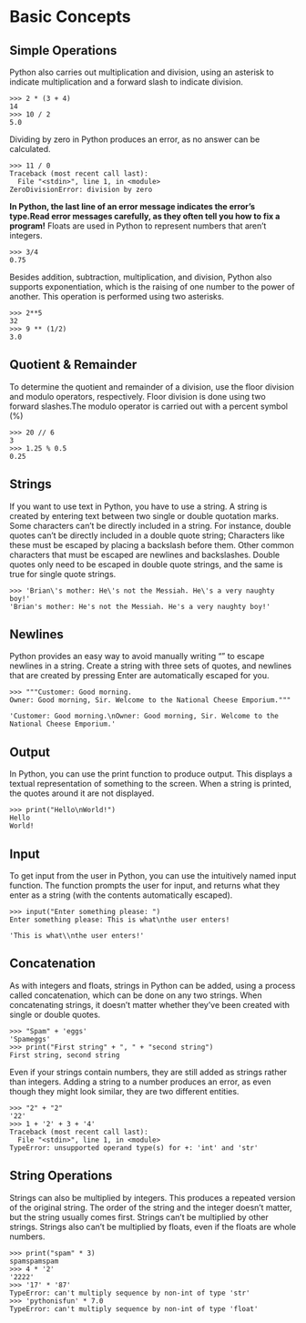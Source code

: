 # Basic Concepts

## Simple Operations
Python also carries out multiplication and division, using an asterisk to indicate multiplication and a forward slash to indicate division.
```
>>> 2 * (3 + 4)
14
>>> 10 / 2
5.0
```
Dividing by zero in Python produces an error, as no answer can be calculated.
```
>>> 11 / 0
Traceback (most recent call last):
  File "<stdin>", line 1, in <module>
ZeroDivisionError: division by zero
```
**In Python, the last line of an error message indicates the error's type.Read error messages carefully, as they often tell you how to fix a program!**
Floats are used in Python to represent numbers that aren't integers. 
```
>>> 3/4
0.75
```
Besides addition, subtraction, multiplication, and division, Python also supports exponentiation, which is the raising of one number to the power of another. This operation is performed using two asterisks.
```
>>> 2**5
32
>>> 9 ** (1/2)
3.0
```
## Quotient & Remainder
To determine the quotient and remainder of a division, use the floor division and modulo operators, respectively. 
Floor division is done using two forward slashes.The modulo operator is carried out with a percent symbol (%)
```
>>> 20 // 6
3
>>> 1.25 % 0.5
0.25
```
## Strings
If you want to use text in Python, you have to use a string. A string is created by entering text between two single or double quotation marks.
Some characters can't be directly included in a string. For instance, double quotes can't be directly included in a double quote string; Characters like these must be escaped by placing a backslash before them. Other common characters that must be escaped are newlines and backslashes. Double quotes only need to be escaped in double quote strings, and the same is true for single quote strings.
```
>>> 'Brian\'s mother: He\'s not the Messiah. He\'s a very naughty boy!'
'Brian's mother: He's not the Messiah. He's a very naughty boy!'
```
## Newlines
Python provides an easy way to avoid manually writing "\n" to escape newlines in a string. Create a string with three sets of quotes, and newlines that are created by pressing Enter are automatically escaped for you.
```
>>> """Customer: Good morning.
Owner: Good morning, Sir. Welcome to the National Cheese Emporium."""

'Customer: Good morning.\nOwner: Good morning, Sir. Welcome to the National Cheese Emporium.'
```
## Output 
In Python, you can use the print function to produce output. This displays a textual representation of something to the screen. When a string is printed, the quotes around it are not displayed.
```
>>> print("Hello\nWorld!")
Hello
World!
```
## Input 
To get input from the user in Python, you can use the intuitively named input function. 
The function prompts the user for input, and returns what they enter as a string (with the contents automatically escaped).
```
>>> input("Enter something please: ")
Enter something please: This is what\nthe user enters!

'This is what\\nthe user enters!'
```
## Concatenation
As with integers and floats, strings in Python can be added, using a process called concatenation, which can be done on any two strings. 
When concatenating strings, it doesn't matter whether they've been created with single or double quotes.
```
>>> "Spam" + 'eggs'
'Spameggs'
>>> print("First string" + ", " + "second string")
First string, second string
```
Even if your strings contain numbers, they are still added as strings rather than integers. Adding a string to a number produces an error, as even though they might look similar, they are two different entities.
```
>>> "2" + "2"
'22'
>>> 1 + '2' + 3 + '4'
Traceback (most recent call last):
  File "<stdin>", line 1, in <module>
TypeError: unsupported operand type(s) for +: 'int' and 'str'
```
## String Operations
Strings can also be multiplied by integers. This produces a repeated version of the original string. The order of the string and the integer doesn't matter, but the string usually comes first.
Strings can't be multiplied by other strings. Strings also can't be multiplied by floats, even if the floats are whole numbers.
```
>>> print("spam" * 3)
spamspamspam
>>> 4 * '2'
'2222'
>>> '17' * '87'
TypeError: can't multiply sequence by non-int of type 'str'
>>> 'pythonisfun' * 7.0
TypeError: can't multiply sequence by non-int of type 'float'
```
